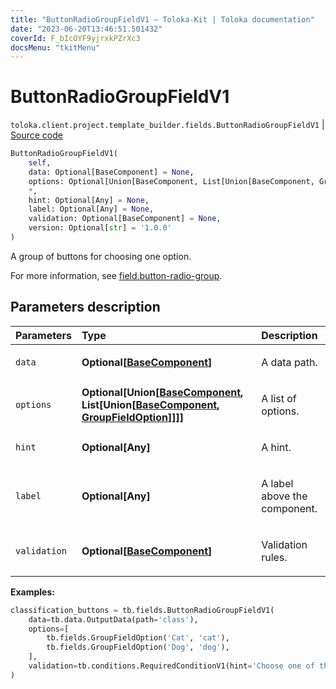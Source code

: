 ```yaml
---
title: "ButtonRadioGroupFieldV1 — Toloka-Kit | Toloka documentation"
date: "2023-06-20T13:46:51.501432"
coverId: F_bIcOYF9yjrxkPZrXc3
docsMenu: "tkitMenu"
---
```


# ButtonRadioGroupFieldV1

`toloka.client.project.template_builder.fields.ButtonRadioGroupFieldV1` | [Source code](https://github.com/Toloka/toloka-kit/blob/v1.2.0/src/client/project/template_builder/fields.py#L118)

```python
ButtonRadioGroupFieldV1(
    self,
    data: Optional[BaseComponent] = None,
    options: Optional[Union[BaseComponent, List[Union[BaseComponent, GroupFieldOption]]]] = None,
    *,
    hint: Optional[Any] = None,
    label: Optional[Any] = None,
    validation: Optional[BaseComponent] = None,
    version: Optional[str] = '1.0.0'
)
```

A group of buttons for choosing one option.

For more information, see [field.button-radio-group](/docs/template-builder/reference/field.button-radio-group).

## Parameters description

| Parameters | Type | Description |
| :----------| :----| :-----------|
`data`|**Optional\[[BaseComponent](/docs/toloka-kit/reference/toloka.client.project.template_builder.base.BaseComponent)\]**|<p>A data path.</p>
`options`|**Optional\[Union\[[BaseComponent](/docs/toloka-kit/reference/toloka.client.project.template_builder.base.BaseComponent), List\[Union\[[BaseComponent](/docs/toloka-kit/reference/toloka.client.project.template_builder.base.BaseComponent), [GroupFieldOption](/docs/toloka-kit/reference/toloka.client.project.template_builder.fields.GroupFieldOption)\]\]\]\]**|<p>A list of options.</p>
`hint`|**Optional\[Any\]**|<p>A hint.</p>
`label`|**Optional\[Any\]**|<p>A label above the component.</p>
`validation`|**Optional\[[BaseComponent](/docs/toloka-kit/reference/toloka.client.project.template_builder.base.BaseComponent)\]**|<p>Validation rules.</p>

**Examples:**

```python
classification_buttons = tb.fields.ButtonRadioGroupFieldV1(
    data=tb.data.OutputData(path='class'),
    options=[
        tb.fields.GroupFieldOption('Cat', 'cat'),
        tb.fields.GroupFieldOption('Dog', 'dog'),
    ],
    validation=tb.conditions.RequiredConditionV1(hint='Choose one of the answer options'),
)
```